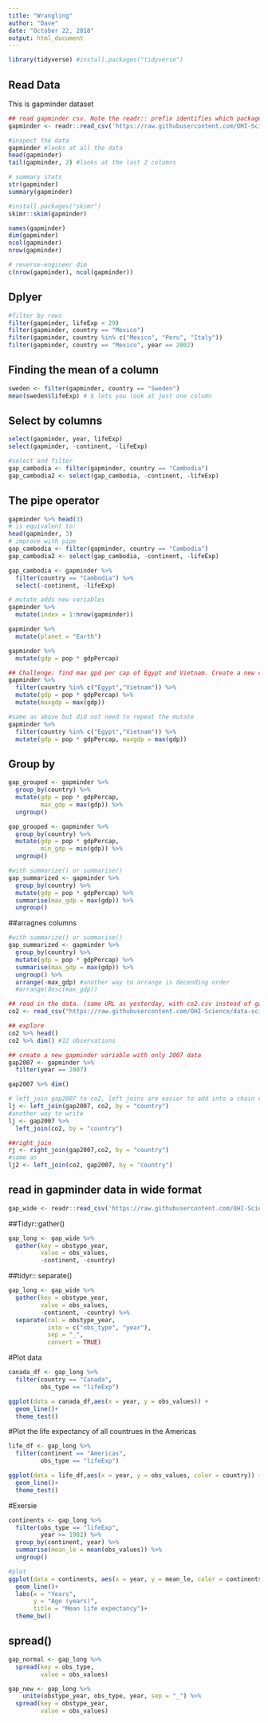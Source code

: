```yaml
---
title: "Wrangling"
author: "Dave"
date: "October 22, 2018"
output: html_document
---
```


```r
library(tidyverse) #install.packages("tidyverse")
```

## Read Data
This is gapminder dataset
```r
## read gapminder csv. Note the readr:: prefix identifies which package it's in
gapminder <- readr::read_csv('https://raw.githubusercontent.com/OHI-Science/data-science-training/master/data/gapminder.csv')

#inspect the data
gapminder #looks at all the data
head(gapminder)
tail(gapminder, 2) #looks at the last 2 columns 

# summary stats
str(gapminder)
summary(gapminder)

#install.packages("skimr")
skimr::skim(gapminder)

names(gapminder)
dim(gapminder)
ncol(gapminder)
nrow(gapminder)

# reverse-engineer dim
c(nrow(gapminder), ncol(gapminder))

```

## Dplyer
```r
#filter by rows
filter(gapminder, lifeExp < 29)
filter(gapminder, country == "Mexico")
filter(gapminder, country %in% c("Mexico", "Peru", "Italy"))
filter(gapminder, country == "Mexico", year == 2002)
```

## Finding the mean of a column 
```r
sweden <- filter(gapminder, country == "Sweden")
mean(sweden$lifeExp) # $ lets you look at just one column 

```

## Select by columns
```r
select(gapminder, year, lifeExp)
select(gapminder, -continent, -lifeExp)

#select and filter
gap_cambodia <- filter(gapminder, country == "Cambodia")
gap_cambodia2 <- select(gap_cambodia, -continent, -lifeExp)

```
## The pipe operator 
```r
gapminder %>% head(3)
# is equivalent to:
head(gapminder, 3)
# improve with pipe
gap_cambodia <- filter(gapminder, country == "Cambodia")
gap_cambodia2 <- select(gap_cambodia, -continent, -lifeExp)

gap_cambodia <- gapminder %>% 
  filter(country == "Cambodia") %>%
  select(-continent, -lifeExp)

```

```r
# mutate adds new variables
gapminder %>% 
  mutate(index = 1:nrow(gapminder))

gapminder %>% 
  mutate(planet = "Earth")

gapminder %>% 
  mutate(gdp = pop * gdpPercap)

## Challenge: find max gpd per cap of Egypt and Vietnam. Create a new column
gapminder %>% 
  filter(country %in% c("Egypt","Vietnam")) %>% 
  mutate(gdp = pop * gdpPercap) %>% 
  mutate(maxgdp = max(gdp))

#same as above but did not need to repeat the mutate 
gapminder %>% 
  filter(country %in% c("Egypt","Vietnam")) %>% 
  mutate(gdp = pop * gdpPercap, maxgdp = max(gdp))
```

## Group by 
```r
gap_grouped <- gapminder %>% 
  group_by(country) %>% 
  mutate(gdp = pop * gdpPercap,
         max_gdp = max(gdp)) %>% 
  ungroup()
```

```r
gap_grouped <- gapminder %>% 
  group_by(country) %>% 
  mutate(gdp = pop * gdpPercap,
         min_gdp = min(gdp)) %>% 
  ungroup()
```

```r
#with summarize() or summarise()
gap_summarized <- gapminder %>% 
  group_by(country) %>% 
  mutate(gdp = pop * gdpPercap) %>% 
  summarise(max_gdp = max(gdp)) %>% 
  ungroup()
```


##arragnes columns
```r
#with summarize() or summarise()
gap_summarized <- gapminder %>% 
  group_by(country) %>% 
  mutate(gdp = pop * gdpPercap) %>% 
  summarise(max_gdp = max(gdp)) %>% 
  ungroup() %>%
  arrange(-max_gdp) #another way to arrange is decending order
  #arrange(desc(max_gdp))
```

```r
## read in the data. (same URL as yesterday, with co2.csv instead of gapminder.csv)
co2 <- read_csv("https://raw.githubusercontent.com/OHI-Science/data-science-training/master/data/co2.csv")

## explore
co2 %>% head()
co2 %>% dim() #12 observations

## create a new gapminder variable with only 2007 data
gap2007 <- gapminder %>% 
  filter(year == 2007)

gap2007 %>% dim()

# left_join gap2007 to co2, left joins are easier to add into a chain or code, may need to use code that operates on the column position 
lj <- left_join(gap2007, co2, by = "country")
#another way to write
lj <- gap2007 %>% 
  left_join(co2, by = "country")

##right_join
rj <- right_join(gap2007,co2, by = "country")
#same as
lj2 <- left_join(co2, gap2007, by = "country")
```

## read in gapminder data in wide format
```r
gap_wide <- readr::read_csv('https://raw.githubusercontent.com/OHI-Science/data-science-training/master/data/gapminder_wide.csv')

```

##Tidyr::gather()
```r
gap_long <- gap_wide %>% 
  gather(key = obstype_year,
         value = obs_values,
         -continent, -country)
```

##tidyr:: separate()
```r
gap_long <- gap_wide %>% 
  gather(key = obstype_year,
         value = obs_values,
         -continent, -country) %>% 
  separate(col = obstype_year,
           into = c("obs_type", "year"),
           sep = "_",
           convert = TRUE)
```
#Plot data
```r
canada_df <- gap_long %>% 
  filter(country == "Canada",
         obs_type == "lifeExp")

ggplot(data = canada_df,aes(x = year, y = obs_values)) +
  geom_line()+
  theme_test()
```
#Plot the life expectancy of all countrues in the Americas
```r
life_df <- gap_long %>% 
  filter(continent == "Americas",
         obs_type == "lifeExp")

ggplot(data = life_df,aes(x = year, y = obs_values, color = country)) +
  geom_line()+
  theme_test()
```

#Exersie 
```r
continents <- gap_long %>% 
  filter(obs_type == "lifeExp",
         year >= 1982) %>% 
  group_by(continent, year) %>% 
  summarise(mean_le = mean(obs_values)) %>% 
  ungroup()

#plot
ggplot(data = continents, aes(x = year, y = mean_le, color = continents))+
  geom_line()+
  labs(x = "Years",
       y = "Age (years)",
       title = "Mean life expectancy")+
  theme_bw()


```

## spread()
```r
gap_normal <- gap_long %>% 
  spread(key = obs_type,
         value = obs_values)
```

```r
gap_new <- gap_long %>% 
    unite(obstype_year, obs_type, year, sep = "_") %>%
  spread(key = obstype_year,
         value = obs_values)
  
```



